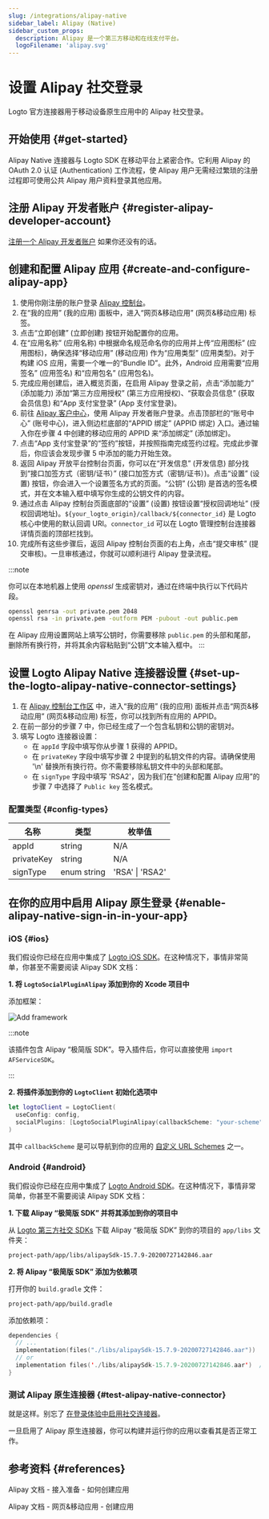 ```yaml
---
slug: /integrations/alipay-native
sidebar_label: Alipay (Native)
sidebar_custom_props:
  description: Alipay 是一个第三方移动和在线支付平台。
  logoFilename: 'alipay.svg'
---
```



# 设置 Alipay 社交登录

Logto 官方连接器用于移动设备原生应用中的 Alipay 社交登录。

<GuideTip />

## 开始使用 \{#get-started}

Alipay Native 连接器与 Logto SDK 在移动平台上紧密合作。它利用 Alipay 的 OAuth 2.0 认证 (Authentication) 工作流程，使 Alipay 用户无需经过繁琐的注册过程即可使用公共 Alipay 用户资料登录其他应用。

## 注册 Alipay 开发者账户 \{#register-alipay-developer-account}

[注册一个 Alipay 开发者账户](https://certifyweb.alipay.com/certify/reg/guide#/) 如果你还没有的话。

## 创建和配置 Alipay 应用 \{#create-and-configure-alipay-app}

1. 使用你刚注册的账户登录 [Alipay 控制台](https://open.alipay.com/)。
2. 在“我的应用” (我的应用) 面板中，进入“网页&移动应用” (网页&移动应用) 标签。
3. 点击“立即创建” (立即创建) 按钮开始配置你的应用。
4. 在“应用名称” (应用名称) 中根据命名规范命名你的应用并上传“应用图标” (应用图标)，确保选择“移动应用” (移动应用) 作为“应用类型” (应用类型)。对于构建 iOS 应用，需要一个唯一的“Bundle ID”。此外，Android 应用需要“应用签名” (应用签名) 和“应用包名” (应用包名)。
5. 完成应用创建后，进入概览页面，在启用 Alipay 登录之前，点击“添加能力” (添加能力) 添加“第三方应用授权” (第三方应用授权)、“获取会员信息” (获取会员信息) 和“App 支付宝登录” (App 支付宝登录)。
6. 前往 [Alipay 客户中心](https://b.alipay.com/index2.htm)，使用 Alipay 开发者账户登录。点击顶部栏的“账号中心” (账号中心)，进入侧边栏底部的“APPID 绑定” (APPID 绑定) 入口。通过输入你在步骤 4 中创建的移动应用的 APPID 来“添加绑定” (添加绑定)。
7. 点击“App 支付宝登录”的“签约”按钮，并按照指南完成签约过程。完成此步骤后，你应该会发现步骤 5 中添加的能力开始生效。
8. 返回 Alipay 开放平台控制台页面，你可以在“开发信息” (开发信息) 部分找到“接口加签方式（密钥/证书）” (接口加签方式（密钥/证书）)。点击“设置” (设置) 按钮，你会进入一个设置签名方式的页面。“公钥” (公钥) 是首选的签名模式，并在文本输入框中填写你生成的公钥文件的内容。
9. 通过点击 Alipay 控制台页面底部的“设置” (设置) 按钮设置“授权回调地址” (授权回调地址)。`${your_logto_origin}/callback/${connector_id}` 是 Logto 核心中使用的默认回调 URI。`connector_id` 可以在 Logto 管理控制台连接器详情页面的顶部栏找到。
10. 完成所有这些步骤后，返回 Alipay 控制台页面的右上角，点击“提交审核” (提交审核)。一旦审核通过，你就可以顺利进行 Alipay 登录流程。

:::note

你可以在本地机器上使用 _openssl_ 生成密钥对，通过在终端中执行以下代码片段。

```bash
openssl genrsa -out private.pem 2048
openssl rsa -in private.pem -outform PEM -pubout -out public.pem
```

在 Alipay 应用设置网站上填写公钥时，你需要移除 `public.pem` 的头部和尾部，删除所有换行符，并将其余内容粘贴到“公钥”文本输入框中。
:::

## 设置 Logto Alipay Native 连接器设置 \{#set-up-the-logto-alipay-native-connector-settings}

1. 在 [Alipay 控制台工作区](https://open.alipay.com/dev/workspace) 中，进入“我的应用” (我的应用) 面板并点击“网页&移动应用” (网页&移动应用) 标签，你可以找到所有应用的 APPID。
2. 在前一部分的步骤 7 中，你已经生成了一个包含私钥和公钥的密钥对。
3. 填写 Logto 连接器设置：
   - 在 `appId` 字段中填写你从步骤 1 获得的 APPID。
   - 在 `privateKey` 字段中填写步骤 2 中提到的私钥文件的内容。请确保使用 '\n' 替换所有换行符。你不需要移除私钥文件中的头部和尾部。
   - 在 `signType` 字段中填写 'RSA2'，因为我们在“创建和配置 Alipay 应用”的步骤 7 中选择了 `Public key` 签名模式。

### 配置类型 \{#config-types}

| 名称       | 类型        | 枚举值          |
| ---------- | ----------- | --------------- |
| appId      | string      | N/A             |
| privateKey | string      | N/A             |
| signType   | enum string | 'RSA' \| 'RSA2' |

## 在你的应用中启用 Alipay 原生登录 \{#enable-alipay-native-sign-in-in-your-app}

### iOS \{#ios}

我们假设你已经在应用中集成了 [Logto iOS SDK](/quick-starts/swift)。在这种情况下，事情非常简单，你甚至不需要阅读 Alipay SDK 文档：

**1. 将 `LogtoSocialPluginAlipay` 添加到你的 Xcode 项目中**

添加框架：

<img src="/img/assets/add-framework.png" alt="Add framework" />

:::note

该插件包含 Alipay “极简版 SDK”。导入插件后，你可以直接使用 `import AFServiceSDK`。

:::

**2. 将插件添加到你的 `LogtoClient` 初始化选项中**

```swift
let logtoClient = LogtoClient(
  useConfig: config,
  socialPlugins: [LogtoSocialPluginAlipay(callbackScheme: "your-scheme")]
)
```

其中 `callbackScheme` 是可以导航到你的应用的 [自定义 URL Schemes](https://developer.apple.com/documentation/xcode/defining-a-custom-url-scheme-for-your-app) 之一。

### Android \{#android}

我们假设你已经在应用中集成了 [Logto Android SDK](/quick-starts/android)。在这种情况下，事情非常简单，你甚至不需要阅读 Alipay SDK 文档：

**1. 下载 Alipay “极简版 SDK” 并将其添加到你的项目中**

从 [Logto 第三方社交 SDKs](https://github.com/logto-io/social-sdks/blob/master/alipay/android/alipaySdk-15.7.9-20200727142846.aar) 下载 Alipay “极简版 SDK” 到你的项目的 `app/libs` 文件夹：

```bash
project-path/app/libs/alipaySdk-15.7.9-20200727142846.aar
```

**2. 将 Alipay “极简版 SDK” 添加为依赖项**

打开你的 `build.gradle` 文件：

```bash
project-path/app/build.gradle
```

添加依赖项：

```kotlin
dependencies {
  // ...
  implementation(files("./libs/alipaySdk-15.7.9-20200727142846.aar"))  // kotlin-script
  // or
  implementation files('./libs/alipaySdk-15.7.9-20200727142846.aar')  // groovy-script
}
```

### 测试 Alipay 原生连接器 \{#test-alipay-native-connector}

就是这样。别忘了 [在登录体验中启用社交连接器](/connectors/social-connectors/#enable-social-sign-in)。

一旦启用了 Alipay 原生连接器，你可以构建并运行你的应用以查看其是否正常工作。

## 参考资料 \{#references}

<Url href="https://opendocs.alipay.com/support/01rau6">Alipay 文档 - 接入准备 - 如何创建应用</Url>

<Url href="https://opendocs.alipay.com/open/200/105310">Alipay 文档 - 网页&移动应用 - 创建应用</Url>
